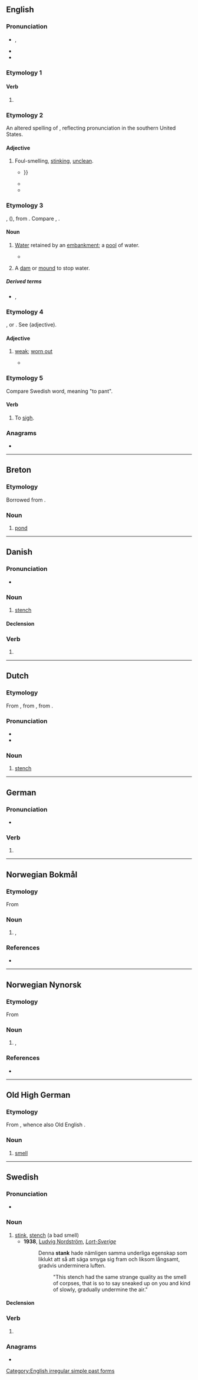 {{also|Stank}}
==English==

===Pronunciation===
* {{enPR|stăngk}}, {{IPA|en|/stæŋk/}}
* {{audio|en|En-au-stank.ogg|Audio (AU)}}
* {{rhymes|en|æŋk|s=1}}

===Etymology 1===

====Verb====
{{head|en|verb form}}

# {{en-simple past of|stink}}

===Etymology 2===
An altered spelling of {{m|en|stink}}, reflecting pronunciation in the southern United States.

====Adjective====
{{en-adj|-}}

# {{lb|en|AAVE|slang|derogatory}} Foul-smelling, [[stink]]ing, [[unclean]].
#* {{quote-book|en|year=2002|author=Tasha C. Miller|title=Assout: Incoherent Thoughts and Poems of an Unemployed Black Girl|page=11|passage=Fishy, pussy funky elevator / Pissy, broke ass project elevator / Old baby piss, '''stank''' ass horse, cat piss smelling funky hot ass elevator / I'm not climbing no 17 flights{{...}}}}
#* {{quote-book|en|year=2003|author=Tariq Nasheed|title=Play or be played|page=124|passage=This is why most top-notch women can't stand '''stank''' hoes. Classy women have more contempt for these women than men do.}}
#* {{quote-book|en|year=2010|author=R. Scott|title=Nine Months and a Year Later...|page=31|passage=He wants my love; he wants the love from here and just what's between your '''stank'''-ass legs.}}

===Etymology 3===
{{der|en|fro|estanc}}, ({{cog|fr|étang}}), from {{der|en|la|stagnum||a pool}}. Compare {{m|en|stagnant}}, {{m|en|stagnate}}.

====Noun====
{{en-noun}}

# {{lb|en|UK|dialect}} [[water|Water]] retained by an [[embankment]]; a [[pool]] of water.
#* {{quote-book|en|author=Edward, Second Duke of York [''i.e.'', {{w|Edward of Norwich, 2nd Duke of York}}]|chapter=Of the Hart and His Nature|editors=[[w:William Adolf Baillie Grohman|W[illia]m A[dolf] Baillie-Grohman]] and F[lorence] Baillie-Grohman|title=[[w:The Master of Game|The Master of Game by Edward, Second Duke of York: The Oldest English Book on Hunting]]|location=London|publisher={{w|Chatto & Windus}}|year=c. 1425|year_published=1909|page=33|pageurl=https://archive.org/stream/masterofgameo00edwa#page/33/mode/1up|oclc=7391857537|passage=And he [the hart] fleeth then mightily and far from the hounds, that is to say he hath gone a great way from them, then he will go into the '''stank''', and will soil therein once or twice in all the '''stank''' and then he will come out again by the same way that he went in, and then he shall ruse again the same way that he came (the length of) a bow shot or more, and then he shall ruse out of the way, for to stall or squatt to rest him, and that he doeth for he knoweth well that the hounds shall come by the fues [footing] into the '''stank''' where he was.}}
# {{lb|en|UK|dialect}} A [[dam]] or [[mound]] to stop water.

=====Derived terms=====
* {{l|en|stank hen}}, {{l|en|stankie}}<!-- = moorhen -->

===Etymology 4===
{{der|en|fro|estanc}}, or {{der|en|it|stanco}}. See {{m|en|stanch}} (adjective).

====Adjective====
{{en-adj}}

# {{lb|en|obsolete}} [[weak]]; [[worn out]]
#* {{RQ:Spenser Shepheardes Calender|September|passage=I am so stiff and so '''stank''', That uneath may I stand any more }}

===Etymology 5===
Compare Swedish word, meaning "to pant".

====Verb====
{{en-verb}}

# {{lb|en|obsolete|UK|dialect}} {{rfv-sense|en}} To [[sigh]].

{{Webster 1913}}

===Anagrams===
* {{anagrams|en|a=aknst|tanks}}

[[Category:English irregular simple past forms]]

----

==Breton==

===Etymology===
Borrowed from {{bor|br|fro|estanc}}.

===Noun===
{{head|br|noun|g=m}}

# [[pond]]

----

==Danish==

===Pronunciation===
* {{IPA|da|[ˈsd̥ɑŋˀɡ̊]}}

===Noun===
{{da-noun|en|e}}

# [[stench]]

====Declension====
{{da-noun-infl|en|e}}

===Verb===
{{head|da|verb form}}

# {{past tense of|da|stinke}}

----

==Dutch==

===Etymology===
From {{inh|nl|dum|stanc}}, from {{inh|nl|odt|stank}}, from {{inh|nl|gem-pro|*stankwaz}}.

===Pronunciation===
* {{audio|nl|Nl-stank.ogg|Audio}}
* {{rhymes|nl|ɑŋk|s=1}}

===Noun===
{{nl-noun|m|-en|stankje}}

# [[stench]]

----

==German==

===Pronunciation===
* {{rhymes|de|aŋk|s=1}}

===Verb===
{{head|de|verb form}}

# {{verb form of|de|stinken||1//3|s|pret}}

----

==Norwegian Bokmål==

===Etymology===
From {{der|nb|nds|stank}}

===Noun===
{{nb-noun-m1}}

# {{l|en|stench}}, {{l|en|stink}}

===References===
* {{R:The Bokmål Dictionary}}

----

==Norwegian Nynorsk==

===Etymology===
From {{der|nn|nds|stank}}

===Noun===
{{nn-noun-m1}}

# {{l|en|stench}}, {{l|en|stink}}

===References===
* {{R:The Nynorsk Dictionary}}

----

==Old High German==

===Etymology===
From {{inh|goh|gem-pro|*stankwaz}}, whence also Old English {{m|ang|stenċ}}.

===Noun===
{{goh-noun|m}}

# [[smell]]

----

==Swedish==

===Pronunciation===
* {{audio|sv|Sv-en stank.ogg|audio}}

===Noun===
{{sv-noun|c}}

# [[stink]], [[stench]] (a bad smell)
#* '''1938''', [[w:Ludvig Nordström|Ludvig Nordström]], [http://runeberg.org/lortsvrg/kap5p4.html ''Lort-Sverige'']
#*: Denna '''stank''' hade nämligen samma underliga egenskap som liklukt att så att säga smyga sig fram och liksom långsamt, gradvis underminera luften.
#*:: "This stench had the same strange quality as the smell of corpses, that is so to say sneaked up on you and kind of slowly, gradually undermine the air."

====Declension====
{{sv-infl-noun-c-r|2=stanke}}

===Verb===
{{head|sv|verb form}}

# {{sv-verb-form-past|stinka}}

===Anagrams===
* {{anagrams|sv|a=aknst|Sankt|kants|sankt|tanks}}